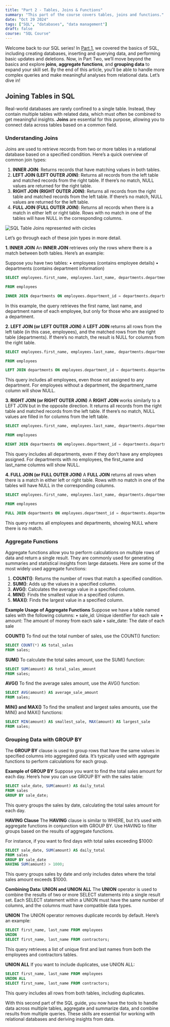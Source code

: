 ```yaml
---
title: "Part 2 - Tables, Joins & Functions"
summary: "This part of the course covers tables, joins and functions."
date: "Oct 29 2024"
tags: ["SQL", "databases", "data management"]
draft: false
course: "SQL Course"
---
```


Welcome back to our SQL series! In <a href="/blog/SQL-Course/sqlcoursepart1" title="SQL Series Part 1">Part 1</a>, we covered the basics of SQL, including creating databases, inserting and querying data, and performing basic updates and deletions. Now, in Part Two, we’ll move beyond the basics and explore **joins**, **aggregate functions**, and **grouping data** to expand your skill set. By the end of this article, you’ll be able to handle more complex queries and make meaningful analyses from relational data. Let’s dive in!

## Joining Tables in SQL
Real-world databases are rarely confined to a single table. Instead, they contain multiple tables with related data, which must often be combined to get meaningful insights. **Joins** are essential for this purpose, allowing you to connect data across tables based on a common field.

### Understanding Joins
Joins are used to retrieve records from two or more tables in a relational database based on a specified condition. Here’s a quick overview of common join types:
1. **INNER JOIN**: Returns records that have matching values in both tables.
2. **LEFT JOIN (LEFT OUTER JOIN)**: Returns all records from the left table and matched records from the right table. If there’s no match, NULL values are returned for the right table.
3. **RIGHT JOIN (RIGHT OUTER JOIN)**: Returns all records from the right table and matched records from the left table. If there’s no match, NULL values are returned for the left table.
4. **FULL JOIN (FULL OUTER JOIN)**: Returns all records when there is a match in either left or right table. Rows with no match in one of the tables will have NULL in the corresponding columns.

<img src="/static/images/SQLJoins.svg" alt="SQL Table Joins represented with circles" className="rounded-2xl"/>

Let’s go through each of these join types in more detail.

**1. INNER JOIN**
An **INNER JOIN** retrieves only the rows where there is a match between both tables. Here’s an example:

Suppose you have two tables:
• employees (contains employee details)
• departments (contains department information)
```sql
SELECT employees.first_name, employees.last_name, departments.department_name

FROM employees

INNER JOIN departments ON employees.department_id = departments.department_id;
```

In this example, the query retrieves the first name, last name, and department name of each employee, but only for those who are assigned to a department.

**2. LEFT JOIN (or LEFT OUTER JOIN)**
A **LEFT JOIN** returns all rows from the left table (in this case, employees), and the matched rows from the right table (departments). If there’s no match, the result is NULL for columns from the right table.
```sql
SELECT employees.first_name, employees.last_name, departments.department_name

FROM employees

LEFT JOIN departments ON employees.department_id = departments.department_id;
```

This query includes all employees, even those not assigned to any department. For employees without a department, the department_name column will show NULL.

**3. RIGHT JOIN (or RIGHT OUTER JOIN)**
A **RIGHT JOIN** works similarly to a LEFT JOIN but in the opposite direction. It returns all records from the right table and matched records from the left table. If there’s no match, NULL values are filled in for columns from the left table.
```sql
SELECT employees.first_name, employees.last_name, departments.department_name

FROM employees

RIGHT JOIN departments ON employees.department_id = departments.department_id;
```

This query includes all departments, even if they don’t have any employees assigned. For departments with no employees, the first_name and last_name columns will show NULL.

**4. FULL JOIN (or FULL OUTER JOIN)**
A **FULL JOIN** returns all rows when there is a match in either left or right table. Rows with no match in one of the tables will have NULL in the corresponding columns.
```sql
SELECT employees.first_name, employees.last_name, departments.department_name

FROM employees

FULL JOIN departments ON employees.department_id = departments.department_id;
```

This query returns all employees and departments, showing NULL where there is no match.

### Aggregate Functions
Aggregate functions allow you to perform calculations on multiple rows of data and return a single result. They are commonly used for generating summaries and statistical insights from large datasets. Here are some of the most widely used aggregate functions:
1. **COUNT()**: Returns the number of rows that match a specified condition.
2. **SUM()**: Adds up the values in a specified column.
3. **AVG()**: Calculates the average value in a specified column.
4. **MIN()**: Finds the smallest value in a specified column.
5. **MAX()**: Finds the largest value in a specified column.

**Example Usage of Aggregate Functions**
Suppose we have a table named sales with the following columns:
• sale_id: Unique identifier for each sale
• amount: The amount of money from each sale
• sale_date: The date of each sale

**COUNT()**
To find out the total number of sales, use the COUNT() function:
```sql
SELECT COUNT(*) AS total_sales
FROM sales;
```

**SUM()**
To calculate the total sales amount, use the SUM() function:
```sql
SELECT SUM(amount) AS total_sales_amount
FROM sales;
```

**AVG()**
To find the average sales amount, use the AVG() function:
```sql
SELECT AVG(amount) AS average_sale_amount
FROM sales;
```

**MIN() and MAX()**
To find the smallest and largest sales amounts, use the MIN() and MAX() functions:
```sql
SELECT MIN(amount) AS smallest_sale, MAX(amount) AS largest_sale
FROM sales;
```

### Grouping Data with GROUP BY
The **GROUP BY** clause is used to group rows that have the same values in specified columns into aggregated data. It’s typically used with aggregate functions to perform calculations for each group.

**Example of GROUP BY**
Suppose you want to find the total sales amount for each day. Here’s how you can use GROUP BY with the sales table:
```sql
SELECT sale_date, SUM(amount) AS daily_total
FROM sales
GROUP BY sale_date;
```

This query groups the sales by date, calculating the total sales amount for each day.

**HAVING Clause**
The **HAVING** clause is similar to WHERE, but it’s used with aggregate functions in conjunction with GROUP BY. Use HAVING to filter groups based on the results of aggregate functions.

For instance, if you want to find days with total sales exceeding $1000:
```sql
SELECT sale_date, SUM(amount) AS daily_total
FROM sales
GROUP BY sale_date
HAVING SUM(amount) > 1000;
```

This query groups sales by date and only includes dates where the total sales amount exceeds $1000.

**Combining Data: UNION and UNION ALL**
The **UNION** operator is used to combine the results of two or more SELECT statements into a single result set. Each SELECT statement within a UNION must have the same number of columns, and the columns must have compatible data types.

**UNION**
The UNION operator removes duplicate records by default. Here’s an example:
```sql
SELECT first_name, last_name FROM employees
UNION
SELECT first_name, last_name FROM contractors;
```

This query retrieves a list of unique first and last names from both the employees and contractors tables.

**UNION ALL**
If you want to include duplicates, use UNION ALL:
```sql
SELECT first_name, last_name FROM employees
UNION ALL
SELECT first_name, last_name FROM contractors;
```

This query includes all rows from both tables, including duplicates.

With this second part of the SQL guide, you now have the tools to handle data across multiple tables, aggregate and summarize data, and combine results from multiple queries. These skills are essential for working with relational databases and deriving insights from data.